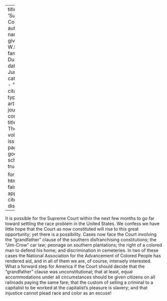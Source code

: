 
---
title: 'Supreme Court'
author:
  - name:
      given: W.E.B.
      family: Du Bois
date: Jun. 1914
categories: 
  - ""
citation: 
  type: article-journal
  container-title: The Crisis
  volume: 9
  issue: 2
  page: 77
google-scholar: true

format:
  html:
    toc: false
    appendix-cite-as: display
---



It is possible for the Supreme Court within the next few months to go far toward settling the race problem in the United States. We confess we have little hope that the Court as now constituted will rise to this great opportunity; yet there is a possibility. Cases now face the Court involving the "grandfather" clause of the southern disfranchising constitutions; the "Jim-Crow" car law; peonage on southern plantations; the right of a colored man to defend his home; and discrimination in cemeteries. In two of these cases the National Association for the Advancement of Colored People has rendered aid, and in all of them we are, of course, intensely interested. What a forward step for America if the Court should decide that the "grandfather" clause was unconstitutional; that at least, equal accommodations under all circumstances should be given citizens on all railroads paying the same fare; that the custom of selling a criminal to a capitalist to be worked at the capitalist's pleasure is slavery; and that injustice cannot plead race and color as an excuse!

